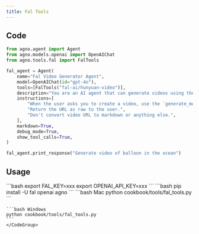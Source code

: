 ```yaml
---
title: Fal Tools
---
```


## Code

```python cookbook/tools/fal_tools.py
from agno.agent import Agent
from agno.models.openai import OpenAIChat
from agno.tools.fal import FalTools

fal_agent = Agent(
    name="Fal Video Generator Agent",
    model=OpenAIChat(id="gpt-4o"),
    tools=[FalTools("fal-ai/hunyuan-video")],
    description="You are an AI agent that can generate videos using the Fal API.",
    instructions=[
        "When the user asks you to create a video, use the `generate_media` tool to create the video.",
        "Return the URL as raw to the user.",
        "Don't convert video URL to markdown or anything else.",
    ],
    markdown=True,
    debug_mode=True,
    show_tool_calls=True,
)

fal_agent.print_response("Generate video of balloon in the ocean")
```

## Usage

<Steps>
  <Snippet file="create-venv-step.mdx" />

  <Step title="Set your API keys">
    ```bash
    export FAL_KEY=xxx
    export OPENAI_API_KEY=xxx
    ```
  </Step>

  <Step title="Install libraries">
    ```bash
    pip install -U fal openai agno
    ```
  </Step>

  <Step title="Run Agent">
    <CodeGroup>
    ```bash Mac
    python cookbook/tools/fal_tools.py
    ```

    ```bash Windows
    python cookbook/tools/fal_tools.py
    ```
    </CodeGroup>
  </Step>
</Steps>